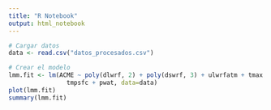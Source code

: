 ```yaml
---
title: "R Notebook"
output: html_notebook
---
```


```r
# Cargar datos
data <- read.csv("datos_procesados.csv")
```

```r
# Crear el modelo
lmm.fit <- lm(ACME ~ poly(dlwrf, 2) + poly(dswrf, 3) + ulwrfatm + tmax +
                tmpsfc + pwat, data=data)
plot(lmm.fit)
summary(lmm.fit)
```

